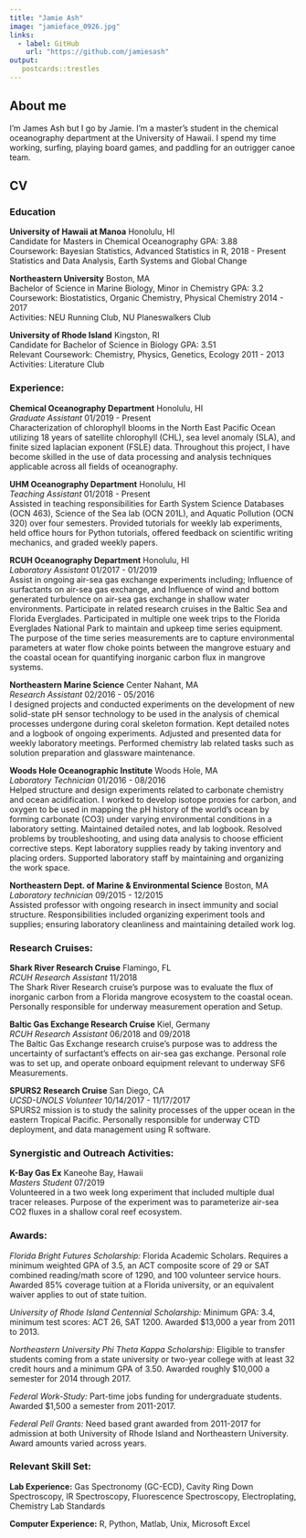 ```yaml
---
title: "Jamie Ash"
image: "jamieface_0926.jpg"
links:
  - label: GitHub
    url: "https://github.com/jamiesash"
output: 
   postcards::trestles
---
```


## About me 

I'm James Ash but I go by Jamie. I'm a master's student in the chemical oceanography
department at the University of Hawaii. I spend my time working, surfing, 
playing board games, and paddling for an outrigger canoe team. 

## CV
 
### Education

**University of Hawaii at Manoa**                                       Honolulu, HI  
Candidate for Masters in Chemical Oceanography                            GPA: 3.88  
Coursework: Bayesian Statistics, Advanced Statistics in R,               2018 - Present     
Statistics and Data Analysis, Earth Systems and Global Change   

**Northeastern University**                                           Boston, MA  
Bachelor of Science in Marine Biology, Minor in Chemistry               GPA: 3.2  
Coursework: Biostatistics, Organic Chemistry, Physical Chemistry         2014 - 2017  
Activities: NEU Running Club, NU Planeswalkers Club

**University of Rhode Island**                    								        Kingston, RI  
Candidate for Bachelor of Science in Biology 	    				  	            GPA: 3.51  
Relevant Coursework: Chemistry, Physics, Genetics, Ecology  					    2011 - 2013  
Activities: Literature Club

### Experience: 

**Chemical Oceanography Department** \hfill                                         Honolulu, HI  
*Graduate Assistant* \hfill                                                     01/2019 - Present  
Characterization of chlorophyll blooms in the North East Pacific Ocean utilizing 18 years of satellite chlorophyll (CHL), sea
level anomaly (SLA), and finite sized laplacian exponent (FSLE) data. Throughout this project, I have become skilled in the use of data processing and analysis techniques applicable across all fields of oceanography.

**UHM Oceanography Department** \hfill                        						      Honolulu, HI  
*Teaching Assistant* \hfill                                          						01/2018 - Present  
Assisted in teaching responsibilities for Earth System Science Databases (OCN 463), Science of the Sea lab (OCN 201L), and Aquatic Pollution (OCN 320) over four semesters. Provided tutorials for weekly lab experiments, held office hours for Python tutorials, offered feedback on scientific writing mechanics, and graded weekly papers. 

**RCUH Oceanography Department** \hfill                                         Honolulu, HI  
*Laboratory Assistant* \hfill								                                    01/2017 - 01/2019  
Assist in ongoing air-sea gas exchange experiments including; Influence of surfactants on air-sea gas exchange, and Influence of wind and bottom generated turbulence on air-sea gas exchange in shallow water environments. Participate in related research cruises in the Baltic Sea and Florida Everglades. Participated in multiple one week trips to the Florida Everglades National Park to maintain and upkeep time series equipment. The purpose of the time series measurements are to capture environmental parameters at water flow choke points between the mangrove estuary and the coastal ocean for quantifying inorganic carbon flux in mangrove systems.

\newpage

**Northeastern Marine Science** \hfill                  							          Center Nahant, MA  
*Research Assistant* \hfill                         								            02/2016 - 05/2016  
I designed projects and conducted experiments on the development of new solid-state pH sensor technology to be used in the analysis of chemical processes undergone during coral skeleton formation. Kept detailed notes and a logbook of ongoing experiments. Adjusted and presented data for weekly laboratory meetings. Performed chemistry lab related tasks such as solution preparation and glassware maintenance.

**Woods Hole Oceanographic Institute** \hfill 							                    Woods Hole, MA  
*Laboratory Technician* \hfill								                                  01/2016 - 08/2016  
Helped structure and design experiments related to carbonate chemistry and ocean acidification. I worked to develop isotope proxies for carbon, and oxygen to be used in mapping the pH history of the world’s ocean by forming carbonate (CO3) under varying environmental conditions in a laboratory setting. Maintained detailed notes, and lab logbook. Resolved problems by troubleshooting, and using data analysis to choose efficient corrective steps. Kept laboratory supplies ready by taking inventory and placing orders. Supported laboratory staff by maintaining and organizing the work space.

**Northeastern Dept. of Marine & Environmental Science** \hfill					        Boston, MA  
*Laboratory technician* \hfill								                                  09/2015 - 12/2015  
Assisted professor with ongoing research in insect immunity and social structure. Responsibilities included organizing experiment tools and supplies; ensuring laboratory cleanliness and maintaining detailed work log.

### Research Cruises:

**Shark River Research Cruise** \hfill                    								      Flamingo, FL  
*RCUH Research Assistant* \hfill	                           									  11/2018  
The Shark River Research cruise’s purpose was to evaluate the flux of inorganic carbon from a Florida
mangrove ecosystem to the coastal ocean. Personally responsible for underway measurement operation and
Setup.

**Baltic Gas Exchange Research Cruise**	\hfill 						                      Kiel, Germany  
*RCUH Research Assistant* \hfill                       							            06/2018 and 09/2018  
The Baltic Gas Exchange research cruise’s purpose was to address the uncertainty of surfactant’s effects on air-sea gas exchange. Personal role was to set up, and operate onboard equipment relevant to underway SF6 Measurements.

**SPURS2 Research Cruise** \hfill	                            							    San Diego, CA  
*UCSD-UNOLS Volunteer* \hfill	                                  							  10/14/2017 - 11/17/2017  
SPURS2 mission is to study the salinity processes of the upper ocean in the eastern Tropical Pacific. Personally responsible for underway CTD deployment, and data management using R software.

### Synergistic and Outreach Activities:

**K-Bay Gas Ex** \hfill	                                  							        Kaneohe Bay, Hawaii  
*Masters Student* \hfill                                  											07/2019  
Volunteered in a two week long experiment that included multiple dual tracer releases. Purpose of the experiment was to parameterize air-sea CO2 fluxes in a shallow coral reef ecosystem.

\newpage

### Awards:

*Florida Bright Futures Scholarship:* Florida Academic Scholars. Requires a minimum weighted GPA of 3.5, an ACT composite score of 29 or SAT combined reading/math score of 1290, and 100 volunteer service hours. Awarded 85% coverage tuition at a Florida university, or an equivalent waiver applies to out of state tuition.

*University of Rhode Island Centennial Scholarship:* Minimum GPA: 3.4, minimum test scores: ACT 26, SAT 1200. Awarded $13,000 a year from 2011 to 2013.

*Northeastern University Phi Theta Kappa Scholarship:* Eligible to transfer students coming from a state university or two-year college with at least 32 credit hours and a minimum GPA of 3.50. Awarded roughly $10,000 a semester for 2014 through 2017.

*Federal Work-Study:* Part-time jobs funding for undergraduate students. Awarded $1,500 a semester from 2011-2017.

*Federal Pell Grants:* Need based grant awarded from 2011-2017 for admission at both University of Rhode Island and Northeastern University. Award amounts varied across years.

### Relevant Skill Set:

**Lab Experience:** Gas Spectronomy (GC-ECD), Cavity Ring Down Spectroscopy, IR Spectroscopy, Fluorescence Spectroscopy, Electroplating, Chemistry Lab Standards

**Computer Experience:** R, Python, Matlab, Unix, Microsoft Excel




